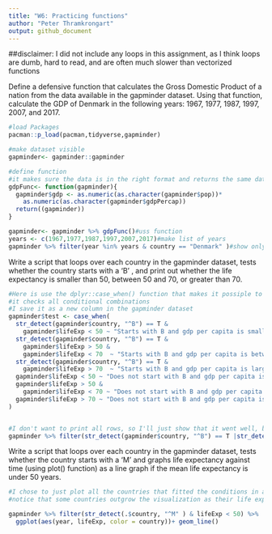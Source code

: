 ```yaml
---
title: "W6: Practicing functions"
author: "Peter Thramkrongart"
output: github_document
---
```


##disclaimer: I did not include any loops in this assignment, as I think loops are dumb, hard to read, and are often much slower than vectorized functions


Define a defensive function that calculates the Gross Domestic Product of a nation from the data available in the gapminder dataset. Using that function, calculate the GDP of Denmark in the following years: 1967, 1977, 1987, 1997, 2007, and 2017. 

```r

#load Packages
pacman::p_load(pacman,tidyverse,gapminder)

#make dataset visible
gapminder<- gapminder::gapminder

#define function
#it makes sure the data is in the right format and returns the same dataframe with with a new column called "gdp"
gdpFunc<- function(gapminder){
  gapminder$gdp <- as.numeric(as.character(gapminder$pop))*
    as.numeric(as.character(gapminder$gdpPercap))
  return((gapminder))
}

gapminder<- gapminder %>% gdpFunc()#uss function
years <- c(1967,1977,1987,1997,2007,2017)#make list of years
gapminder %>% filter(year %in% years & country == "Denmark" )#show only the relevant examples


```

Write a script that loops over each country in the gapminder dataset, tests whether the country starts with a ‘B’ , and print out whether the life expectancy is smaller than 50, between 50 and 70, or greater than 70.

```r

#Here is use the dplyr::case_when() function that makes it possiple to chain if-statemens
#it checks all conditional combinations
#I save it as a new column in the gapminder dataset
gapminder$test <- case_when(
  str_detect(gapminder$country, "^B") == T &
    gapminder$lifeExp < 50 ~ "Starts with B and gdp per capita is smaller than 50",
  str_detect(gapminder$country, "^B") == T &
    gapminder$lifeExp > 50 &
    gapminder$lifeExp < 70  ~ "Starts with B and gdp per capita is between 50 and 70",
  str_detect(gapminder$country, "^B") == T &
    gapminder$lifeExp > 70  ~ "Starts with B and gdp per capita is larger than 70",
  gapminder$lifeExp < 50 ~ "Does not start with B and gdp per capita is smaller than 50",
  gapminder$lifeExp > 50 &
    gapminder$lifeExp < 70 ~ "Does not start with B and gdp per capita is between 50 and 70",
  gapminder$lifeExp > 70 ~ "Does not start with B and gdp per capita is larger than 70"
)


#I don't want to print all rows, so I'll just show that it went well, be only showing the unique outcomes of countries that start with A or B
gapminder %>% filter(str_detect(gapminder$country, "^B") == T |str_detect(gapminder$country, "^A") == T) %>% .$test %>% unique()

```

Write a script that loops over each country in the gapminder dataset, tests whether the country starts with a ‘M’ and graphs life expectancy against time (using plot() function) as a line graph if the mean life expectancy is under 50 years.

```r
#I chose to just plot all the countries that fitted the conditions in a single plot
#notice that some countries outgrow the visualization as their life expectancy grow over 50 years

gapminder %>% filter(str_detect(.$country, "^M" ) & lifeExp < 50) %>%
  ggplot(aes(year, lifeExp, color = country))+ geom_line()
```

